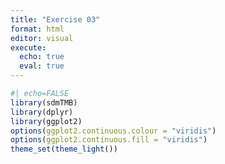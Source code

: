 ```yaml
---
title: "Exercise 03"
format: html
editor: visual
execute: 
  echo: true
  eval: true
---
```


```r
#| echo=FALSE
library(sdmTMB)
library(dplyr)
library(ggplot2)
options(ggplot2.continuous.colour = "viridis")
options(ggplot2.continuous.fill = "viridis")
theme_set(theme_light())
```

# 
